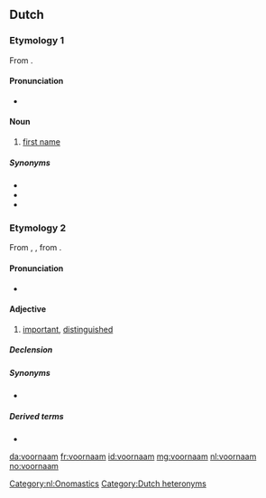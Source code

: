 ==Dutch==

===Etymology 1===
From {{prefix|voor|naam|lang=nl}}.

====Pronunciation====
* {{IPA|/ˈvoːrˌnaːm/|lang=nl}}

====Noun====
{{nl-noun|m|en|voornaampje}}

# [[first name]]

=====Synonyms=====
* {{l|nl|doopnaam}}
* {{l|nl|persoonsnaam}}
* {{l|nl|roepnaam}}

===Etymology 2===
From {{etyl|dum|nl}} {{term|voorneem|lang=dum}}, {{term|voornaem|lang=dum}}, from {{etyl|gmh|nl}} {{term|vornēme|lang=gmh}}.

====Pronunciation====
* {{IPA|/voːrˈnaːm/|lang=nl}}

====Adjective====
{{nl-adj|voornamer}}

# [[important]], [[distinguished]]

=====Declension=====
{{nl-decl-adj|voorname}}

=====Synonyms=====
* {{l|nl|belangrijk}}

=====Derived terms=====
* {{l|nl|voornamelijk}}

[[Category:nl:Onomastics]]
[[Category:Dutch heteronyms]]

[[da:voornaam]]
[[fr:voornaam]]
[[id:voornaam]]
[[mg:voornaam]]
[[nl:voornaam]]
[[no:voornaam]]